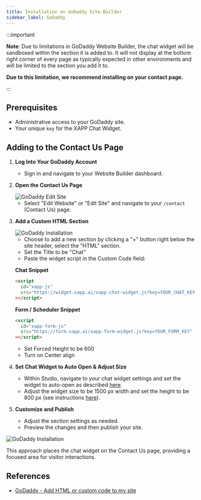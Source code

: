 ```yaml
---
title: Installation on GoDaddy Site Builder
sidebar_label: GoDaddy
---
```


:::important

**Note**: Due to limitations in GoDaddy Website Builder, the chat widget will be sandboxed within the section it is added to. It will not display at the bottom right corner of every page as typically expected in other environments and will be limited to the section you add it to.

**Due to this limitation, we recommend installing on your contact page.**

:::

## Prerequisites

- Administrative access to your GoDaddy site.
- Your unique `key` for the XAPP Chat Widget.

## Adding to the Contact Us Page

1. **Log Into Your GoDaddy Account**

   - Sign in and navigate to your Website Builder dashboard.

2. **Open the Contact Us Page**

   <div className="centered-image-container">
     <img
       src="/img/install/godaddy/go-daddy-edit-website.png"
       alt="GoDaddy Edit Site"
     />
   </div>

   - Select "Edit Website" or "Edit Site" and navigate to your `/contact` (Contact Us) page.

3. **Add a Custom HTML Section**

   <div className="centered-image-container">
     <img
       src="/img/install/godaddy/go-daddy-add-custom-section.gif"
       alt="GoDaddy Installation"
     />
   </div>

   - Choose to add a new section by clicking a "+" button right below the site header, select the "HTML" section.
   - Set the Title to be "Chat"
   - Paste the widget script in the Custom Code field:

   **Chat Snippet**

   ```html
   <script
     id="xapp-js"
     src="https://widget.xapp.ai/xapp-chat-widget.js?key=YOUR_CHAT_KEY"
   ></script>
   ```

   **Form / Scheduler Snippet**

   ```html
   <script
     id="xapp-form-js"
     src="https://form.xapp.ai/xapp-form-widget.js?key=YOUR_FORM_KEY"
   ></script>
   ```

   - Set Forced Height to be 600
   - Turn on Center align

4. **Set Chat Widget to Auto Open & Adjust Size**

   - Within Studio, navigate to your chat widget settings and set the widget to auto-open as described [here](/help/channels/chat-widget#auto-open-the-widget).
   - Adjust the widget size to be 1500 px width and set the height to be 800 px (see instructions [here](/help/channels/chat-widget#size)).

5. **Customize and Publish**

   - Adjust the section settings as needed.
   - Preview the changes and then publish your site.

<BrowserFrame>
  <img
    src="/img/install/godaddy/go-daddy-contact-us-page.png"
    alt="GoDaddy Installation"
  />
</BrowserFrame>

This approach places the chat widget on the Contact Us page, providing a focused area for visitor interactions.

## References

- [GoDaddy - Add HTML or custom code to my site](https://www.godaddy.com/help/add-html-or-custom-code-to-my-site-27252)
